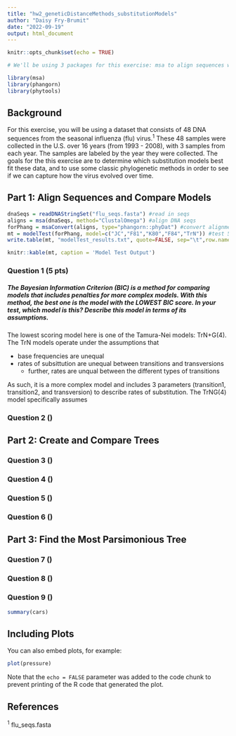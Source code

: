 ```yaml
---
title: "hw2_geneticDistanceMethods_substitutionModels"
author: "Daisy Fry-Brumit"
date: "2022-09-19"
output: html_document
---
```


```r
knitr::opts_chunk$set(echo = TRUE)

# We'll be using 3 packages for this exercise: msa to align sequences with Clustal-O, phangorn to perform model testing and distance calculations, and phytools to perform bootstrapping. You should already have all 3 of these installed from the last exercise, so all you need to do is load them. There are 2 additional packages we'll use to make the very last plot, but you do not need them yet.

library(msa)
library(phangorn)
library(phytools)
```

## Background

For this exercise, you will be using a dataset that consists of 48 DNA sequences from the seasonal influenza (flu) virus.^1^ These 48 samples were collected in the U.S. over 16 years (from 1993 - 2008), with 3 samples from each year. The samples are labeled by the year they were collected. The goals for the this exercise are to determine which substitution models best fit these data, and to use some classic phylogenetic methods in order to see if we can capture how the virus evolved over time.

## Part 1: Align Sequences and Compare Models

```r
dnaSeqs = readDNAStringSet("flu_seqs.fasta") #read in seqs
aligns = msa(dnaSeqs, method="ClustalOmega") #align DNA seqs
forPhang = msaConvert(aligns, type="phangorn::phyDat") #convert alignment so phangorn can use
mt = modelTest(forPhang, model=c("JC","F81","K80","F84","TrN")) #test 5 models against the data
write.table(mt, "modelTest_results.txt", quote=FALSE, sep="\t",row.names=FALSE, col.names=TRUE) # summarize results, output to .txt for easy viewing
```

```r
knitr::kable(mt, caption = 'Model Test Output')
```

### Question 1 (5 pts)

##### The Bayesian Information Criterion (BIC) is a method for comparing models that includes penalties for more complex models. With this method, the best one is the model with the LOWEST BIC score. In your test, which model is this? Describe this model in terms of its assumptions.

The lowest scoring model here is one of the Tamura-Nei models: TrN+G(4). The TrN models operate under the assumptions that 

* base frequencies are unequal
* rates of subsittution are unequal between transitions and transversions
  + further, rates are unqual between the different types of transitions
  
As such, it is a more complex model and includes 3 parameters (transition1, transition2, and transversion) to describe rates of substitution. The TrNG(4) model specifically assumes 

### Question 2 ()

## Part 2: Create and Compare Trees

### Question 3 ()

### Question 4 ()

### Question 5 ()

### Question 6 ()

## Part 3: Find the Most Parsimonious Tree

### Question 7 ()

### Question 8 ()

### Question 9 ()


```r
summary(cars)
```

## Including Plots

You can also embed plots, for example:

```r
plot(pressure)
```

Note that the `echo = FALSE` parameter was added to the code chunk to prevent printing of the R code that generated the plot.

## References

^1^ flu_seqs.fasta
